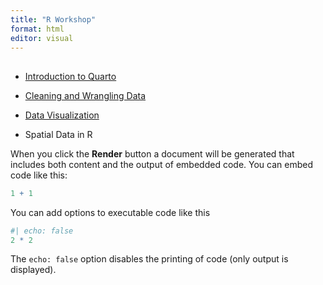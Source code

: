 ```yaml
---
title: "R Workshop"
format: html
editor: visual
---
```


## 

- [Introduction to Quarto](intro-quarto.html)
- [Cleaning and Wrangling Data](data-visualization.html)
- [Data Visualization](data-visualization.html)

- Spatial Data in R

When you click the **Render** button a document will be generated that includes both content and the output of embedded code. You can embed code like this:

```r
1 + 1
```

You can add options to executable code like this

```r
#| echo: false
2 * 2
```

The `echo: false` option disables the printing of code (only output is displayed).
